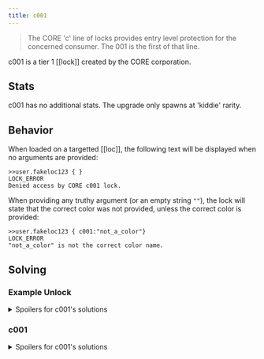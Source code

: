 ```yaml
---
title: c001
---
```


> The CORE 'c' line of locks provides entry level protection for the concerned consumer. The 001 is the first of that line.

c001 is a tier 1 [[lock]] created by the CORE corporation.

## Stats

c001 has no additional stats. The upgrade only spawns at 'kiddie' rarity.

## Behavior

When loaded on a targetted [[loc]], the following text will be displayed when no arguments are provided:

```
>>user.fakeloc123 { }
LOCK_ERROR
Denied access by CORE c001 lock.
```

When providing any truthy argument (or an empty string `""`), the lock will state that the correct color was not provided, unless the correct color is provided:

```
>>user.fakeloc123 { c001:"not_a_color"}
LOCK_ERROR
"not_a_color" is not the correct color name.
```

## Solving

### Example Unlock

<details>
<summary>Spoilers for c001's solutions</summary>

```
>>user.loc { c001: "lime", color_digit: 4 }
WARNING: BINMAT security shell inactive. Intelligent defense system offline.
LOCK_UNLOCKED
System <user> breached.
Connection terminated.
```

</details>

### c001

<details>
<summary>Spoilers for c001's solutions</summary>

c001 will choose a random color from a list of the following 8 colors, as a string, for its solution:

- green
- lime
- yellow
- orange
- red
- purple
- blue
- cyan

### color_digit

As a second parameter, c001 will ask for a color_digit which is a number ranging from 0 - 9.

</details>

